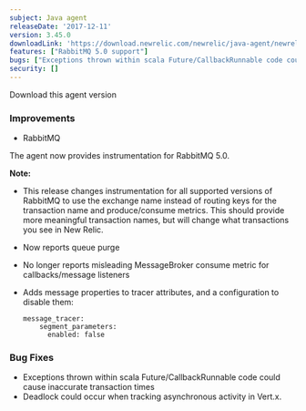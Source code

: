 ```yaml
---
subject: Java agent
releaseDate: '2017-12-11'
version: 3.45.0
downloadLink: 'https://download.newrelic.com/newrelic/java-agent/newrelic-agent/3.45.0'
features: ["RabbitMQ 5.0 support"]
bugs: ["Exceptions thrown within scala Future/CallbackRunnable code could cause inaccurate transaction times", "Deadlock could occur when tracking asynchronous activity in Vert.x"]
security: []
---
```

<ButtonGroup>
  <ButtonLink
    role="button"
    to="https://download.newrelic.com/newrelic/java-agent/newrelic-agent/3.45.0/"
    variant="primary"
  >
    Download this agent version
  </ButtonLink>
</ButtonGroup>

### Improvements

* RabbitMQ

The agent now provides instrumentation for RabbitMQ 5.0.

**Note:**

* This release changes instrumentation for all supported versions of RabbitMQ to use the exchange name instead of routing keys for the transaction name and produce/consume metrics. This should provide more meaningful transaction names, but will change what transactions you see in New Relic.
* Now reports queue purge
* No longer reports misleading MessageBroker consume metric for callbacks/message listeners
* Adds message properties to tracer attributes, and a configuration to disable them:

  ```
  message_tracer:
      segment_parameters:
        enabled: false
  ```

### Bug Fixes

* Exceptions thrown within scala Future/CallbackRunnable code could cause inaccurate transaction times
* Deadlock could occur when tracking asynchronous activity in Vert.x.

